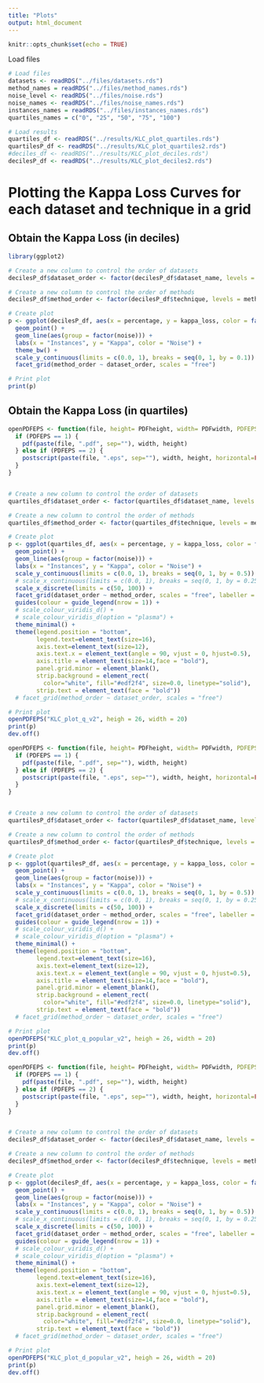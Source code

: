 ```yaml
---
title: "Plots"
output: html_document
---
```


```r
knitr::opts_chunk$set(echo = TRUE)
```

Load files

```r
# Load files
datasets <- readRDS("../files/datasets.rds")
method_names = readRDS("../files/method_names.rds")
noise_level <- readRDS("../files/noise.rds")
noise_names <- readRDS("../files/noise_names.rds")
instances_names = readRDS("../files/instances_names.rds")
quartiles_names = c("0", "25", "50", "75", "100")

# Load results
quartiles_df <- readRDS("../results/KLC_plot_quartiles.rds")
quartilesP_df <- readRDS("../results/KLC_plot_quartiles2.rds")
#deciles_df <- readRDS("../results/KLC_plot_deciles.rds")
decilesP_df <- readRDS("../results/KLC_plot_deciles2.rds")
```

# Plotting the Kappa Loss Curves for each dataset and technique in a grid

## Obtain the Kappa Loss (in deciles)

```r
library(ggplot2)

# Create a new column to control the order of datasets
decilesP_df$dataset_order <- factor(decilesP_df$dataset_name, levels = datasets)

# Create a new column to control the order of methods
decilesP_df$method_order <- factor(decilesP_df$technique, levels = method_names)

# Create plot
p <- ggplot(decilesP_df, aes(x = percentage, y = kappa_loss, color = factor(noise))) +
  geom_point() +
  geom_line(aes(group = factor(noise))) +
  labs(x = "Instances", y = "Kappa", color = "Noise") +
  theme_bw() +
  scale_y_continuous(limits = c(0.0, 1), breaks = seq(0, 1, by = 0.1)) +
  facet_grid(method_order ~ dataset_order, scales = "free")

# Print plot
print(p)
```

## Obtain the Kappa Loss (in quartiles)

```r
openPDFEPS <- function(file, height= PDFheight, width= PDFwidth, PDFEPS = 1) {
  if (PDFEPS == 1) {
    pdf(paste(file, ".pdf", sep=""), width, height)
  } else if (PDFEPS == 2) {
    postscript(paste(file, ".eps", sep=""), width, height, horizontal=FALSE)
  }
}


# Create a new column to control the order of datasets
quartiles_df$dataset_order <- factor(quartiles_df$dataset_name, levels = datasets)

# Create a new column to control the order of methods
quartiles_df$method_order <- factor(quartiles_df$technique, levels = method_names)

# Create plot
p <- ggplot(quartiles_df, aes(x = percentage, y = kappa_loss, color = factor(noise))) +
  geom_point() +
  geom_line(aes(group = factor(noise))) +
  labs(x = "Instances", y = "Kappa", color = "Noise") +
  scale_y_continuous(limits = c(0.0, 1), breaks = seq(0, 1, by = 0.5)) +
  # scale_x_continuous(limits = c(0.0, 1), breaks = seq(0, 1, by = 0.25)) +
  scale_x_discrete(limits = c(50, 100)) + 
  facet_grid(dataset_order ~ method_order, scales = "free", labeller = label_wrap_gen(multi_line = TRUE)) +
  guides(colour = guide_legend(nrow = 1)) +
  # scale_colour_viridis_d() +
  # scale_colour_viridis_d(option = "plasma") +
  theme_minimal() +  
  theme(legend.position = "bottom",
        legend.text=element_text(size=16),
        axis.text=element_text(size=12),
        axis.text.x = element_text(angle = 90, vjust = 0, hjust=0.5),
        axis.title = element_text(size=14,face = "bold"),
        panel.grid.minor = element_blank(),
        strip.background = element_rect(
          color="white", fill="#edf2f4", size=0.0, linetype="solid"),
        strip.text = element_text(face = "bold"))
  # facet_grid(method_order ~ dataset_order, scales = "free")

# Print plot
openPDFEPS("KLC_plot_q_v2", heigh = 26, width = 20)
print(p)
dev.off()
```

```r
openPDFEPS <- function(file, height= PDFheight, width= PDFwidth, PDFEPS = 1) {
  if (PDFEPS == 1) {
    pdf(paste(file, ".pdf", sep=""), width, height)
  } else if (PDFEPS == 2) {
    postscript(paste(file, ".eps", sep=""), width, height, horizontal=FALSE)
  }
}


# Create a new column to control the order of datasets
quartilesP_df$dataset_order <- factor(quartilesP_df$dataset_name, levels = datasets)

# Create a new column to control the order of methods
quartilesP_df$method_order <- factor(quartilesP_df$technique, levels = method_names)

# Create plot
p <- ggplot(quartilesP_df, aes(x = percentage, y = kappa_loss, color = factor(noise))) +
  geom_point() +
  geom_line(aes(group = factor(noise))) +
  labs(x = "Instances", y = "Kappa", color = "Noise") +
  scale_y_continuous(limits = c(0.0, 1), breaks = seq(0, 1, by = 0.5)) +
  # scale_x_continuous(limits = c(0.0, 1), breaks = seq(0, 1, by = 0.25)) +
  scale_x_discrete(limits = c(50, 100)) + 
  facet_grid(dataset_order ~ method_order, scales = "free", labeller = label_wrap_gen(multi_line = TRUE)) +
  guides(colour = guide_legend(nrow = 1)) +
  # scale_colour_viridis_d() +
  # scale_colour_viridis_d(option = "plasma") +
  theme_minimal() +  
  theme(legend.position = "bottom",
        legend.text=element_text(size=16),
        axis.text=element_text(size=12),
        axis.text.x = element_text(angle = 90, vjust = 0, hjust=0.5),
        axis.title = element_text(size=14,face = "bold"),
        panel.grid.minor = element_blank(),
        strip.background = element_rect(
          color="white", fill="#edf2f4", size=0.0, linetype="solid"),
        strip.text = element_text(face = "bold"))
  # facet_grid(method_order ~ dataset_order, scales = "free")

# Print plot
openPDFEPS("KLC_plot_q_popular_v2", heigh = 26, width = 20)
print(p)
dev.off()
```

```r
openPDFEPS <- function(file, height= PDFheight, width= PDFwidth, PDFEPS = 1) {
  if (PDFEPS == 1) {
    pdf(paste(file, ".pdf", sep=""), width, height)
  } else if (PDFEPS == 2) {
    postscript(paste(file, ".eps", sep=""), width, height, horizontal=FALSE)
  }
}


# Create a new column to control the order of datasets
decilesP_df$dataset_order <- factor(decilesP_df$dataset_name, levels = datasets)

# Create a new column to control the order of methods
decilesP_df$method_order <- factor(decilesP_df$technique, levels = method_names)

# Create plot
p <- ggplot(decilesP_df, aes(x = percentage, y = kappa_loss, color = factor(noise))) +
  geom_point() +
  geom_line(aes(group = factor(noise))) +
  labs(x = "Instances", y = "Kappa", color = "Noise") +
  scale_y_continuous(limits = c(0.0, 1), breaks = seq(0, 1, by = 0.5)) +
  # scale_x_continuous(limits = c(0.0, 1), breaks = seq(0, 1, by = 0.25)) +
  scale_x_discrete(limits = c(50, 100)) + 
  facet_grid(dataset_order ~ method_order, scales = "free", labeller = label_wrap_gen(multi_line = TRUE)) +
  guides(colour = guide_legend(nrow = 1)) +
  # scale_colour_viridis_d() +
  # scale_colour_viridis_d(option = "plasma") +
  theme_minimal() +  
  theme(legend.position = "bottom",
        legend.text=element_text(size=16),
        axis.text=element_text(size=12),
        axis.text.x = element_text(angle = 90, vjust = 0, hjust=0.5),
        axis.title = element_text(size=14,face = "bold"),
        panel.grid.minor = element_blank(),
        strip.background = element_rect(
          color="white", fill="#edf2f4", size=0.0, linetype="solid"),
        strip.text = element_text(face = "bold"))
  # facet_grid(method_order ~ dataset_order, scales = "free")

# Print plot
openPDFEPS("KLC_plot_d_popular_v2", heigh = 26, width = 20)
print(p)
dev.off()
```
